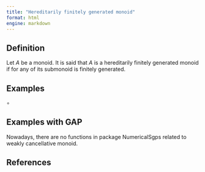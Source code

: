 ```yaml
---
title: "Hereditarily finitely generated monoid"
format: html
engine: markdown
---
```


<!-- Definición de Num. Sem. -->

## Definition

Let $A$ be a monoid. It is said that $A$ is a hereditarily finitely generated monoid if for any of its submonoid is finitely generated.

## Examples

$\circ$

## Examples with GAP

Nowadays, there are no functions in package NumericalSgps related to weakly cancellative monoid.

## References
